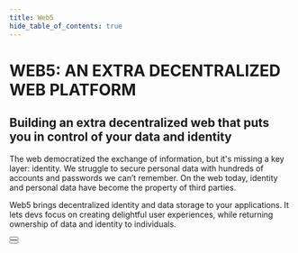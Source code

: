 ```yaml
---
title: Web5
hide_table_of_contents: true
---
```



<head>
  <title>{content.meta.title}</title>
  <meta property="og:title" content={content.meta.title} />
  <meta
    property="og:url"
    content={'https://developer.tbd.website/' + content.meta.path}
  />
  <link
    rel="apple-touch-icon"
    href="https://developer.tbd.website/img/tbd-fav-icon-main.png"
  />
</head>

<div className="prose prose-pink">

# WEB5: AN EXTRA DECENTRALIZED WEB PLATFORM

## Building an extra decentralized web that puts you in control of your data and identity

The web democratized the exchange of information, but it's missing a key layer: identity. We struggle to secure personal data with hundreds of accounts and passwords we can’t remember. On the web today, identity and personal data have become the property of third parties.

Web5 brings decentralized identity and data storage to your applications. It lets devs focus on creating delightful user experiences, while returning ownership of data and identity to individuals.

<div className="custom-container mx-[2.875rem] tablet:mx-[4.5rem] desktop:mx-[6.625rem] mt-[1.75rem] desktop:mt-[3.25rem]">
  <SwitchIllustration {...content.web5Illustrations} />
</div>
<div className="inline-flex space-x-20 pt-8">
<div className="py-8">
  <Button label="Getting Started" url="https://github.com/TBD54566975/collaboration/blob/main/projects/GETTING_STARTED_DWP.md" />
</div>
<div className="py-8">
  <Button label="User Chat" url="https://discord.com/channels/937858703112155166/969272658501976117" />
</div>
</div>
<Divider type="slash" />

<div className="custom-container">
  <ProjectList {...content.components} />
</div>

<Divider type="slash" />

<div className="custom-container">
  <Actors content={content.actors} />
</div>

<Divider type="slash" />

<div className="custom-container">

  <PillarList title={content.useCases.title} pillars={content.useCases.pillars} />
</div>

</div>
